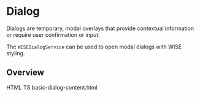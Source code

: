 
<Meta of={DialogStories} />
<div class="sb-unstyled wisetype dark:wisetype-invert wisetype-neutral mx-auto max-w-6xl">
  <div class="font-body">
    <h1>Dialog</h1>
    <p>
      Dialogs are temporary, modal overlays that provide contextual information or require user
      confirmation or input.
    </p>
    <p>
      The <code>WISEDialogService</code> can be used to open modal dialogs with WISE styling.
    </p>
    <h2 id="overview">
      Overview
    </h2>
    <div class="doc-example">
      <Story of={DialogStories.Dialog} />
      <div class="divider -mx-4"></div>
      <Tabs>
        <TabList>
          <Tab>HTML</Tab>
          <Tab>TS</Tab>
          <Tab>basic-dialog-content.html</Tab>
        </TabList>
        <TabPanel>
          <Source code={basicDialogTemplate} language="html" dark />
        </TabPanel>
        <TabPanel>
          <Source code={basicDialogCode} language="typescript" dark />
        </TabPanel>
        <TabPanel>
          <Source code={basicDialogContent} language="html" dark />
        </TabPanel>
      </Tabs>
    </div>
  </div>
</div>
